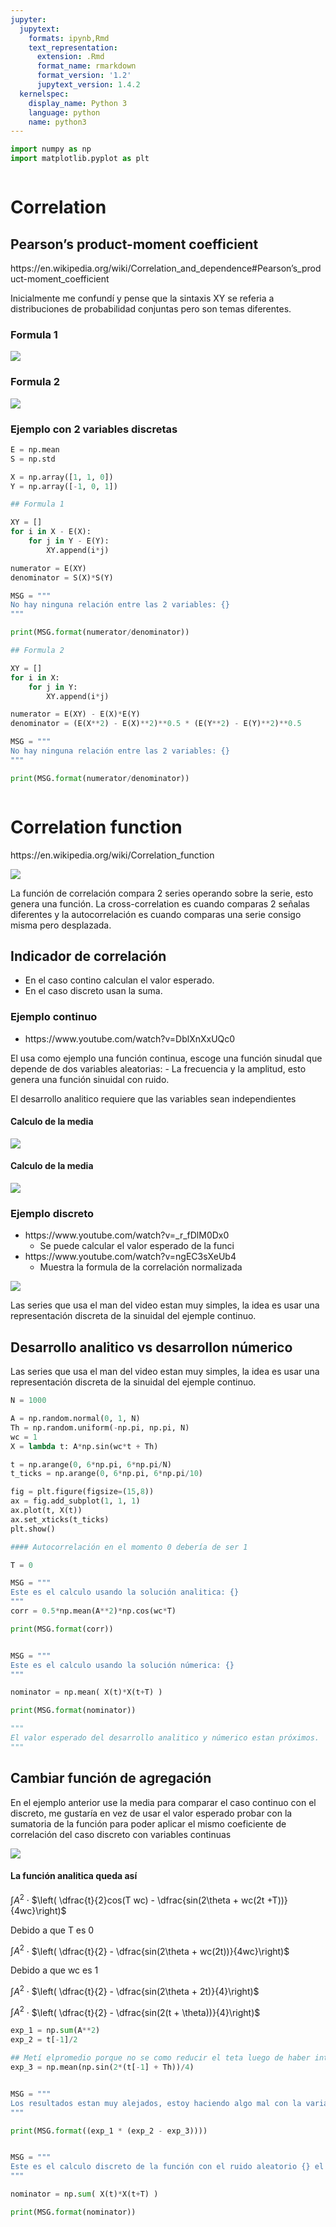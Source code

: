 ```yaml
---
jupyter:
  jupytext:
    formats: ipynb,Rmd
    text_representation:
      extension: .Rmd
      format_name: rmarkdown
      format_version: '1.2'
      jupytext_version: 1.4.2
  kernelspec:
    display_name: Python 3
    language: python
    name: python3
---
```


```python
import numpy as np
import matplotlib.pyplot as plt
```

```python

```

# Correlation


## Pearson's product-moment coefficient

https://en.wikipedia.org/wiki/Correlation_and_dependence#Pearson's_product-moment_coefficient

Inicialmente me confundí y pense que la sintaxis XY se referia a distribuciones de probabilidad conjuntas pero son temas diferentes.


### Formula 1

<img src="images/formula-1.png"/>


### Formula 2

<img src="images/formula-2.png"/>


### Ejemplo con 2 variables discretas


```python
E = np.mean
S = np.std

X = np.array([1, 1, 0])
Y = np.array([-1, 0, 1])
```

```python
## Formula 1

XY = []
for i in X - E(X):
    for j in Y - E(Y):
        XY.append(i*j)

numerator = E(XY)
denominator = S(X)*S(Y)

MSG = """
No hay ninguna relación entre las 2 variables: {}
"""

print(MSG.format(numerator/denominator))
```

```python
## Formula 2

XY = []
for i in X:
    for j in Y:
        XY.append(i*j)

numerator = E(XY) - E(X)*E(Y)
denominator = (E(X**2) - E(X)**2)**0.5 * (E(Y**2) - E(Y)**2)**0.5

MSG = """
No hay ninguna relación entre las 2 variables: {}
"""

print(MSG.format(numerator/denominator))
```

```python

```

# Correlation function

https://en.wikipedia.org/wiki/Correlation_function

<img src="images/comparison_correlation.png"/>

La función de correlación compara 2 series operando sobre la serie, esto genera una función. La cross-correlation es cuando comparas 2 señalas diferentes y la autocorrelación es cuando comparas una serie consigo misma pero desplazada.


## Indicador de correlación

- En el caso contino calculan el valor esperado.
- En el caso discreto usan la suma.


### Ejemplo continuo
    
- https://www.youtube.com/watch?v=DblXnXxUQc0
    
El usa como ejemplo una función continua, escoge una función sinudal que depende de dos variables aleatorias:
- La frecuencia y la amplitud, esto genera una función sinuidal con ruido.

El desarrollo analitico requiere que las variables sean independientes

#### Calculo de la media

<img src="images/correlation-continuous.png"/>

#### Calculo de la media

<img src="images/correlation-function.png"/>


### Ejemplo discreto

- https://www.youtube.com/watch?v=_r_fDlM0Dx0
  - Se puede calcular el valor esperado de la funci
    
- https://www.youtube.com/watch?v=ngEC3sXeUb4
  - Muestra la formula de la correlación normalizada
  
<img src="images/discrete-correlation.png"/>
  
Las series que usa el man del video estan muy simples, la idea es usar una representación discreta de la sinuidal del ejemple continuo.


## Desarrollo analitico vs desarrollon númerico

Las series que usa el man del video estan muy simples, la idea es usar una representación discreta de la sinuidal del ejemple continuo.

```python
N = 1000

A = np.random.normal(0, 1, N)
Th = np.random.uniform(-np.pi, np.pi, N)
wc = 1
X = lambda t: A*np.sin(wc*t + Th) 
```

```python
t = np.arange(0, 6*np.pi, 6*np.pi/N)
t_ticks = np.arange(0, 6*np.pi, 6*np.pi/10)
```

```python
fig = plt.figure(figsize=(15,8))
ax = fig.add_subplot(1, 1, 1)
ax.plot(t, X(t))
ax.set_xticks(t_ticks)
plt.show()
```

```python
#### Autocorrelación en el momento 0 debería de ser 1

T = 0

MSG = """
Este es el calculo usando la solución analitica: {}
"""
corr = 0.5*np.mean(A**2)*np.cos(wc*T)

print(MSG.format(corr))


MSG = """
Este es el calculo usando la solución númerica: {}
"""

nominator = np.mean( X(t)*X(t+T) )

print(MSG.format(nominator))

"""
El valor esperado del desarrollo analitico y númerico estan próximos.
"""
```

## Cambiar función de agregación

En el ejemplo anterior use la media para comparar el caso continuo con el discreto, me gustaría en vez de usar el
valor esperado probar con la sumatoria de la función para poder aplicar el mismo coeficiente de correlación del caso discreto con variables continuas

<img src="images/example-integral-4.png"/>


#### La función analitica queda así

$\int{A^2}$ · $\left( \dfrac{t}{2}cos(T wc) - \dfrac{sin(2\theta + wc(2t +T))}{4wc}\right)$

Debido a que T es 0

$\int{A^2}$ · $\left( \dfrac{t}{2} - \dfrac{sin(2\theta + wc(2t))}{4wc}\right)$

Debido a que wc es 1

$\int{A^2}$ · $\left( \dfrac{t}{2} - \dfrac{sin(2\theta + 2t)}{4}\right)$

$\int{A^2}$ · $\left( \dfrac{t}{2} - \dfrac{sin(2(t + \theta))}{4}\right)$

```python
exp_1 = np.sum(A**2)
exp_2 = t[-1]/2

## Metí elpromedio porque no se como reducir el teta luego de haber integrado
exp_3 = np.mean(np.sin(2*(t[-1] + Th))/4)


MSG = """
Los resultados estan muy alejados, estoy haciendo algo mal con la variable aleatoria {}
"""

print(MSG.format((exp_1 * (exp_2 - exp_3))))


MSG = """
Este es el calculo discreto de la función con el ruido aleatorio {} el resultados es 10 veces menor que el obtenido por la vía analitica.
"""

nominator = np.sum( X(t)*X(t+T) )

print(MSG.format(nominator))

```

```python

```
